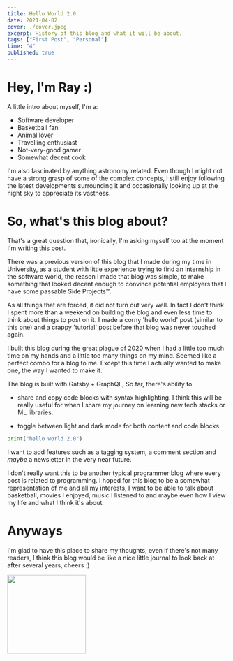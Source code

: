 ```yaml
---
title: Hello World 2.0
date: 2021-04-02
cover: ./cover.jpeg
excerpt: History of this blog and what it will be about.
tags: ["First Post", "Personal"]
time: "4"
published: true
---
```




# Hey, I'm Ray :) 

A little intro about myself, I'm a: 
* Software developer
* Basketball fan
* Animal lover 
* Travelling enthusiast
* Not-very-good gamer 
* Somewhat decent cook

I'm also fascinated by anything astronomy related. Even though I might not have a strong grasp of some of the complex concepts, I still enjoy following the latest developments
surrounding it and occasionally looking up at the night sky to appreciate its vastness.

# So, what's this blog about? 

That's a great question that, ironically, I'm asking myself too at the moment I'm writing this post. 

There was a previous version of this blog that I made during my time in University, as a student with 
little experience trying to find an internship in the software world, the reason I made 
that blog was simple, to make something that looked decent enough to convince potential employers that
I have some passable Side Projects™. 

As all things that are forced, it did not turn out very well. In fact I don't think I spent more 
than a weekend on building the blog and even less time to think about things to post on it. 
I made a corny 'hello world' post (similar to this one) and a crappy 'tutorial' post before that blog was never touched 
again. 

I built this blog during the great plague of 2020 when I had a little too much time on my hands 
and a little too many things on my mind. Seemed like a perfect combo for a blog to me. Except 
this time I actually wanted to make one, the way I wanted to make it.

The blog is built with Gatsby + GraphQL,
So far, there's ability to 
 
* share and copy code blocks with syntax highlighting. I think this will be really useful for when I share 
my journey on learning new tech stacks or ML libraries.

* toggle between light and dark mode for both content and code blocks. 
```python
print("hello world 2.0")
```


I want to add features such as a tagging system, a comment section and *maybe* a newsletter in the 
very near future.

I don't really want this to be another typical programmer blog where every post is related to programming. I hoped for this blog
to be a somewhat representation of me and all my interests, I want to be able to talk about 
basketball, movies I enjoyed, music I listened to and maybe even how I view my life and what I think 
it's about. 

# Anyways

I'm glad to have this place to share my thoughts, even if there's not many readers, I think this 
blog would be like a nice little journal to look back at after several years, cheers :) 

<img src="https://media.giphy.com/media/g9582DNuQppxC/giphy.gif" height="180" loading="lazy"/>